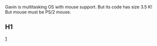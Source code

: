 Gavin is multitasking OS with mouse support. But its code has size 3.5 K!
But mouse must be PS/2 mouse.
== H1 ==
[http://www.github.com]
